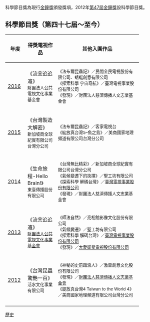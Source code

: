 科學節目獎為現行[[金鐘獎|金鐘獎]]頒發獎項，2012年[[第47屆金鐘獎|第47屆金鐘獎]]設科學節目獎。

==科學節目獎（第四十七屆～至今） ==
{| class=prettytable cellpadding="5"
|- align=center bgcolor=lavender
!width=1%|年度
!width=20%|得獎電視作品
!width=55%|其他入圍作品
|-
|[[第51屆金鐘獎|2016]]
|《流言追追追》<br/>
<small>財團法人公共電視文化事業基金會<br/>
|<small>
《法布爾昆蟲記》／民間全民電視股份有限公司、蜻蜓創意有限公司<br/>
《探索科學 宇宙奇航》／臺灣電視事業股份有限公司<br/>
《發現》／財團法人慈濟傳播人文志業基金會
|-
|[[第50屆金鐘獎|2015]]
|《台灣製造大解密》<br/>
<small>新加坡商全球紀實有限公司台灣分公司<br/>
|<small>
《法布爾昆蟲記》／客家電視台<br/>
《綻放真台灣5–魚之島》／美商國家地理頻道有限公司台灣分公司
|-
|[[第49屆金鐘獎|2014]]
|《生命旅程-Hello Brain!》<br/>
<small>東臺傳播股份有限公司<br/>
|<small>
《台灣無比精彩》／新加坡商全球紀實有限公司台灣分公司<br/>
《氣候變遷下的抉擇》／聖工坊有限公司 <br/>
《探索科學 解碼台灣》／[[臺灣電視事業股份有限公司|臺灣電視事業股份有限公司]]<br/>
《發現》／財團法人慈濟傳播人文志業基金會
|-
|[[第48屆金鐘獎|2013]]
|《流言追追追》<br/>
<small>[[財團法人公共電視文化事業基金會|財團法人公共電視文化事業基金會]]<br/>
|<small>
《師法自然》／亮相館影像文化股份有限公司 <br/>
《氣候變遷》／聖工坊有限公司 <br/>
《探索科學 解碼台灣》／[[臺灣電視事業股份有限公司|臺灣電視事業股份有限公司]]<br/>
《發現》／[[大愛衛星電視股份有限公司|大愛衛星電視股份有限公司]]
|-
|[[第47屆金鐘獎|2012]]
|《台灣昆蟲 驚艷一百》<br/>
<small>活水文化事業有限公司<br/>
|<small>
《神秘的史前踏浪人》／激雷創意文化股份有限公司<br/>
《發現》／[[慈濟基金會|財團法人慈濟傳播人文志業基金會]]<br/>
《綻放真台灣4 Taiwan to the World 4》／美商國家地理頻道有限公司台灣分公司
|-
|}

{{金鐘獎}}
[[Category:電視金鐘獎類|歷史]]